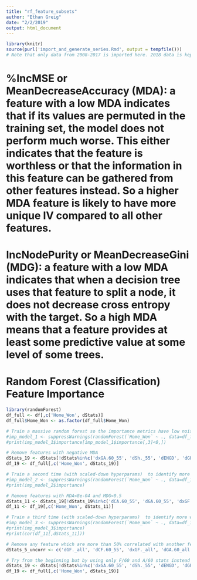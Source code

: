 ```yaml
---
title: "rf_feature_subsets"
author: "Ethan Greig"
date: "2/2/2019"
output: html_document
---
```


```r
library(knitr)
source(purl('import_and_generate_series.Rmd', output = tempfile()))
# Note that only data from 2008-2017 is imported here. 2018 data is kept as a holdout set
```

# %IncMSE or MeanDecreaseAccuracy (MDA): a feature with a low MDA indicates that if its values are permuted in the training set, the model does not perform much worse. This either indicates that the feature is worthless or that the information in this feature can be gathered from other features instead. So a higher MDA feature is likely to have more unique IV compared to all other features.

# IncNodePurity or MeanDecreaseGini (MDG): a feature with a low MDA indicates that when a decision tree uses that feature to split a node, it does not decrease cross entropy with the target. So a high MDA means that a feature provides at least some predictive value at some level of some trees.

# Random Forest (Classification) Feature Importance
```r
library(randomForest)
df_full <- df[,c('Home_Won', dStats)]
df_full$Home_Won <- as.factor(df_full$Home_Won)

# Train a massive random forest so the importance metrics have low noise
#imp_model_1 <- suppressWarnings(randomForest(`Home_Won` ~ ., data=df_full, ntree=200000, mtry=6, nodesize=60, importance=TRUE))
#print(imp_model_1$importance[imp_model_1$importance[,3]<0,])

# Remove features with negative MDA
dStats_19 <- dStats[!dStats%in%c('dxGA.60_55', 'dSh._55', 'dENGD', 'dGF.60_all', 'dxGA.60_all', 'dPP.')]
df_19 <- df_full[,c('Home_Won', dStats_19)]
```

```r
# Train a second time (with scaled-down hyperparams)  to identify more weak features
#imp_model_2 <- suppressWarnings(randomForest(`Home_Won` ~ ., data=df_19, ntree=200000, mtry=5, nodesize=60, importance=TRUE))
#print(imp_model_2$importance)

# Remove features with MDA<8e-04 and MDG<0.5
dStats_11 <- dStats_19[!dStats_19%in%c('dCA.60_55', 'dGA.60_55', 'dxGF.60_55', 'dSv._all', 'dSv._55', 'dTime_Led', 'dW', 'dROW')]
df_11 <- df_19[,c('Home_Won', dStats_11)]
```

```r
# Train a third time (with scaled-down hyperparams)  to identify more weak features
#imp_model_3 <- suppressWarnings(randomForest(`Home_Won` ~ ., data=df_11, ntree=200000, mtry=4, nodesize=50, importance=TRUE))
#print(imp_model_3$importance)
#print(cor(df_11[,dStats_11]))

# Remove any feature which are more than 50% correlated with another feature that has a higher MDA
dStats_5_uncorr <- c('dGF._all', 'dCF.60_55', 'dxGF._all', 'dGA.60_all', 'dPK.')
```

```r
# Try from the beginning but by using only F/60 and A/60 stats instead of F%
dStats_19 <- dStats[!dStats%in%c('dxGA.60_55', 'dSh._55', 'dENGD', 'dGF.60_all', 'dxGA.60_all', 'dPP.')]
df_19 <- df_full[,c('Home_Won', dStats_19)]


```



